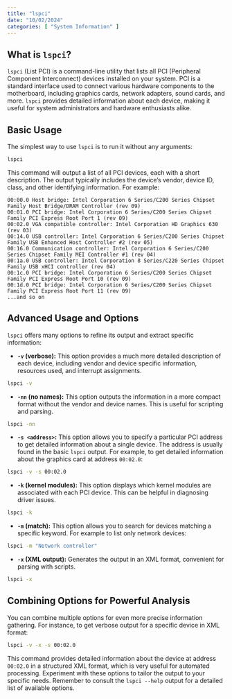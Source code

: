 ```yaml
---
title: "lspci"
date: "10/02/2024"
categories: [ "System Information" ]
---
```

## What is `lspci`?

`lspci` (List PCI) is a command-line utility that lists all PCI (Peripheral Component Interconnect) devices installed on your system. PCI is a standard interface used to connect various hardware components to the motherboard, including graphics cards, network adapters, sound cards, and more.  `lspci` provides detailed information about each device, making it useful for system administrators and hardware enthusiasts alike.


## Basic Usage

The simplest way to use `lspci` is to run it without any arguments:

```bash
lspci
```

This command will output a list of all PCI devices, each with a short description.  The output typically includes the device's vendor, device ID, class, and other identifying information. For example:


```
00:00.0 Host bridge: Intel Corporation 6 Series/C200 Series Chipset Family Host Bridge/DRAM Controller (rev 09)
00:01.0 PCI bridge: Intel Corporation 6 Series/C200 Series Chipset Family PCI Express Root Port 1 (rev 09)
00:02.0 VGA compatible controller: Intel Corporation HD Graphics 630 (rev 03)
00:14.0 USB controller: Intel Corporation 6 Series/C200 Series Chipset Family USB Enhanced Host Controller #2 (rev 05)
00:16.0 Communication controller: Intel Corporation 6 Series/C200 Series Chipset Family MEI Controller #1 (rev 04)
00:1a.0 USB controller: Intel Corporation 8 Series/C220 Series Chipset Family USB xHCI controller (rev 04)
00:1c.0 PCI bridge: Intel Corporation 6 Series/C200 Series Chipset Family PCI Express Root Port 10 (rev 09)
00:1d.0 PCI bridge: Intel Corporation 6 Series/C200 Series Chipset Family PCI Express Root Port 11 (rev 09)
...and so on
```


##  Advanced Usage and Options

`lspci` offers many options to refine its output and extract specific information:

* **`-v` (verbose):** This option provides a much more detailed description of each device, including vendor and device specific information, resources used, and interrupt assignments.

```bash
lspci -v
```

* **`-nn` (no names):** This option outputs the information in a more compact format without the vendor and device names.  This is useful for scripting and parsing.

```bash
lspci -nn
```

* **`-s <address>`:**  This option allows you to specify a particular PCI address to get detailed information about a single device.  The address is usually found in the basic `lspci` output.  For example, to get detailed information about the graphics card at address `00:02.0`:

```bash
lspci -v -s 00:02.0
```


* **`-k` (kernel modules):**  This option displays which kernel modules are associated with each PCI device. This can be helpful in diagnosing driver issues.

```bash
lspci -k
```

* **`-m` (match):** This option allows you to search for devices matching a specific keyword.  For example to list only network devices:

```bash
lspci -m "Network controller"
```

* **`-x` (XML output):** Generates the output in an XML format, convenient for parsing with scripts.

```bash
lspci -x
```


## Combining Options for Powerful Analysis

You can combine multiple options for even more precise information gathering. For instance, to get verbose output for a specific device in XML format:

```bash
lspci -v -x -s 00:02.0
```


This command provides detailed information about the device at address `00:02.0` in a structured XML format, which is very useful for automated processing.  Experiment with these options to tailor the output to your specific needs.  Remember to consult the `lspci --help` output for a detailed list of available options.

